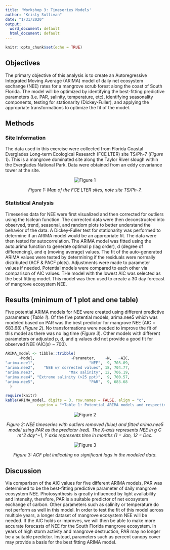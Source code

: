 ```yaml
---
title: 'Workshop 3: Timeseries Models'
author: "Kristy Sullivan"
date: "1/31/2020"
output:
  word_document: default
  html_document: default
---
```

```r
knitr::opts_chunk$set(echo = TRUE)
```
## Objectives
The primary objective of this analysis is to create an Autoregressive Integrated Moving Average (ARIMA) model of daily net ecosystem exchange (NEE) rates for a mangrove scrub forest along the coast of South Florida. The model will be optimized by identifying the best-fitting predictive parameters (i.e. PAR, salinity, temperature, etc), identifying seasonality components, testing for stationarity (Dickey-Fuller), and applying the appropriate transformations to optimize the fit of the model.

## Methods

### Site Information 
The data used in this exercise were collected from Florida Coastal Everglades Long-term Ecological Research (FCE LTER) site TS/Ph-7 (*Figure 1*). This is a mangrove dominated site along the Taylor River slough within the Everglades National Park. Data were obtained from an eddy covariance tower at the site.

<center>
![](C:\Users\ksull\Documents\Quantitative_Ecology\FCE_sites.jpg "Figure 1")

*Figure 1: Map of the FCE LTER sites, note site TS/Ph-7.*
</center>

### Statistical Analysis
Timeseries data for NEE were first visualized and then corrected for outliers using the tsclean function. The corrected data were then deconstructed into observed, trend, seasonal, and random plots to better understand the behavior of the data. A Dickey-Fuller test for stationarity was performed to determine if an ARIMA model would be an appropriate fit. The data were then tested for autocorrelation. The ARIMA model was fitted using the auto.arima function to generate optimal p (lag order), d (degree of differencing), and q (moving average) values. The fit of the auto-generated ARIMA values were tested by determining if the residuals were normally distributed (ACF & PACF plots). Adjustments were made to parameter values if needed. Potential models were compared to each other via comparison of AIC values. THe model with the lowest AIC was selected as the best fitting model. This model was then used to create a 30 day forecast of mangrove ecosystem NEE.

## Results (minimum of 1 plot and one table)
Five potential ARIMA models for NEE were created using different predictive parameters (*Table 1*). Of the five potential models, arima.nee5 which was modeled based on PAR was the best predictor for mangrove NEE (AIC = 683.68) (*Figure 2*). No transformations were needed to improve the fit of this model as there was no lag time (*Figure 3*). Other models with different parameters or adjusted p, d, and q values did not provide a good fit for observed NEE (AIC(s) ~ 700).

```r
ARIMA_model <- tibble::tribble(
      ~Model,                ~Parameter,    ~N,   ~AIC,
"arima.nee1",                        "NEE",  9, 703.09,
"arima.nee2",    "NEE w/ corrected values", 18, 704.77,
"arima.nee3",               "Max salinity", 12, 706.19,
"arima.nee4", "Extreme salinity (>25 ppt)",  9, 700.57,
"arima.nee5",                        "PAR",  9, 683.68
  )

require(knitr)
kable(ARIMA_model, digits = 3, row.names = FALSE, align = "c",
              caption = "*Table 1: Potential ARIMA models and respective model parameters, N value, and AIC value.*")
```



<center>
![](C:\Users\ksull\Documents\Quantitative_Ecology\arima.nee5.jpg "Figure 2")

*Figure 2: NEE timeseries with outliers removed (blue) and fitted arima.nee5 model using PAR as the predictor (red). The X-axis represents NEE in g C m^2 day^−1, Y axis represents time in months (1 = Jan, 12 = Dec.*
</center>


<center>
![](C:\Users\ksull\Documents\Quantitative_Ecology\PAR_ACF.jpg "Figure 3")

*Figure 3: ACF plot indicating no significant lags in the modeled data.*
</center>

## Discussion
Via comparison of the AIC values for five different ARIMA models, PAR was determined to be the best-fitting predictive parameter of daily mangrove ecosystem NEE. Photosynthesis is greatly influenced by light availability and intensity, therefore, PAR is a suitable predictor of net ecosystem exchange of carbon. Other parameters such as salinity or temperature do not perform as well in this model. In order to test the fit of this model across multiple years, a longer dataset of mangrove ecosystem NEE will be needed. If the AIC holds or improves, we will then be able to make more accurate forecasts of NEE for the South Florida mangrove ecosystem. In years of high storm activity and mangrove destruction, PAR may no longer be a suitable predictor. Instead, parameters such as percent canopy cover may provide a basis for the best fitting ARIMA model.



